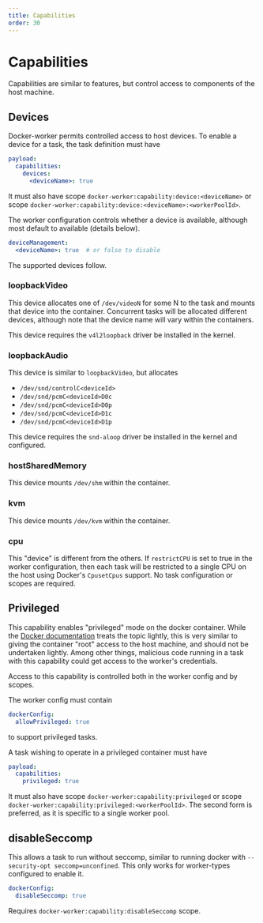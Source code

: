 ```yaml
---
title: Capabilities
order: 30
---
```


# Capabilities

Capabilities are similar to features, but control access to components of the host machine.

## Devices

Docker-worker permits controlled access to host devices.
To enable a device for a task, the task definition must have

```yaml
payload:
  capabilities:
    devices:
      <deviceName>: true
```

It must also have scope `docker-worker:capability:device:<deviceName>` or scope `docker-worker:capability:device:<deviceName>:<workerPoolId>`.

The worker configuration controls whether a device is available, although most default to available (details below).
```yaml
deviceManagement:
  <deviceName>: true  # or false to disable
```

The supported devices follow.

### loopbackVideo

This device allocates one of `/dev/videoN` for some N to the task and mounts that device into the container.
Concurrent tasks will be allocated different devices, although note that the device name will vary within the containers.

This device requires the `v4l2loopback` driver be installed in the kernel.

### loopbackAudio

This device is similar to `loopbackVideo`, but allocates

* `/dev/snd/controlC<deviceId>`
* `/dev/snd/pcmC<deviceId>D0c`
* `/dev/snd/pcmC<deviceId>D0p`
* `/dev/snd/pcmC<deviceId>D1c`
* `/dev/snd/pcmC<deviceId>D1p`

This device requires the `snd-aloop` driver be installed in the kernel and configured.

### hostSharedMemory

This device mounts `/dev/shm` within the container.

### kvm

This device mounts `/dev/kvm` within the container.

### cpu

This "device" is different from the others.
If `restrictCPU` is set to true in the worker configuration, then each task will be restricted to a single CPU on the host using Docker's `CpusetCpus` support.
No task configuration or scopes are required.

## Privileged

This capability enables "privileged" mode on the docker container.
While the [Docker documentation](https://www.docker.com/blog/docker-can-now-run-within-docker/) treats the topic lightly, this is very similar to giving the container "root" access to the host machine, and should not be undertaken lightly.
Among other things, malicious code running in a task with this capability could get access to the worker's credentials.

Access to this capability is controlled both in the worker config and by scopes.

The worker config must contain

```yaml
dockerConfig:
  allowPrivileged: true
```

to support privileged tasks.

A task wishing to operate in a privileged container must have

```yaml
payload:
  capabilities:
    privileged: true
```

It must also have scope `docker-worker:capability:privileged` or scope `docker-worker:capability:privileged:<workerPoolId>`.
The second form is preferred, as it is specific to a single worker pool.

## disableSeccomp

This allows a task to run without seccomp, similar to running docker with `--security-opt seccomp=unconfined`.
This only works for worker-types configured to enable it.

```yaml
dockerConfig:
  disableSeccomp: true
```

Requires `docker-worker:capability:disableSeccomp` scope.
